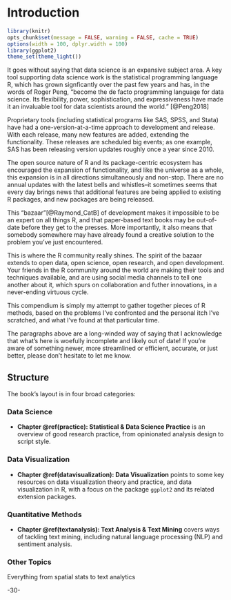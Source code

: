 # Introduction {#introduction}

```r
library(knitr)
opts_chunk$set(message = FALSE, warning = FALSE, cache = TRUE)
options(width = 100, dplyr.width = 100)
library(ggplot2)
theme_set(theme_light())
```

It goes without saying that data science is an expansive subject area. A key tool supporting data science work is the statistical programming language R, which has grown signficantly over the past few years and has, in the words of Roger Peng, "become the de facto programming language for data science. Its flexibility, power, sophistication, and expressiveness have made it an invaluable tool for data scientists around the world." [@Peng2018]

Proprietary tools (including statistical programs like SAS, SPSS, and Stata) have had a one-version-at-a-time approach to development and release. With each release, many new features are added, extending the functionality. These releases are scheduled big events; as one example, SAS has been releasing version updates roughly once a year since 2010.

The open source nature of R and its package-centric ecosystem has encouraged the expansion of functionality, and like the universe as a whole, this expansion is in all directions simultaneously and non-stop. There are no annual updates with the latest bells and whistles--it sometimes seems that every day brings news that additional features are being applied to existing R packages, and new packages are being released.

This "bazaar"[@Raymond_CatB] of development makes it impossible to be an expert on all things R, and that paper-based text books may be out-of-date before they get to the presses. More importantly, it also means that somebody somewhere may have already found a creative solution to the problem you've just encountered.

This is where the R community really shines. The spirit of the bazaar extends to open data, open science, open research, and open development. Your friends in the R community around the world are making their tools and techniques available, and are using social media channels to tell one another about it, which spurs on collaboration and futher innovations, in a never-ending virtuous cycle.

This compendium is simply my attempt to gather together pieces of R methods, based on the problems I've confronted and the personal itch I've scratched, and what I've found at that particular time. 

The paragraphs above are a long-winded way of saying that I acknowledge that what's here is woefully incomplete and likely out of date! If you're aware of something newer, more streamlined or efficient, accurate, or just better, please don't hesitate to let me know.

## Structure

The book's layout is in four broad categories:

### Data Science

* **Chapter \@ref(practice): Statistical & Data Science Practice** is an overview of good research practice, from opinionated analysis design to script style.



### Data Visualization

* **Chapter \@ref(datavisualization): Data Visualization** points to some key resources on data visualization theory and practice, and data visualization in R, with a focus on the package `ggplot2` and its related extension packages.



### Quantitative Methods


* **Chapter \@ref(textanalysis): Text Analysis & Text Mining** covers ways of tackling text mining, including natural language processing (NLP) and sentiment analysis.


### Other Topics

Everything from spatial stats to text analytics

-30-